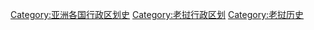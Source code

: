 [[Category:亚洲各国行政区划史|Category:亚洲各国行政区划史]]
[[Category:老挝行政区划|Category:老挝行政区划]] 
[[Category:老挝历史|Category:老挝历史]]